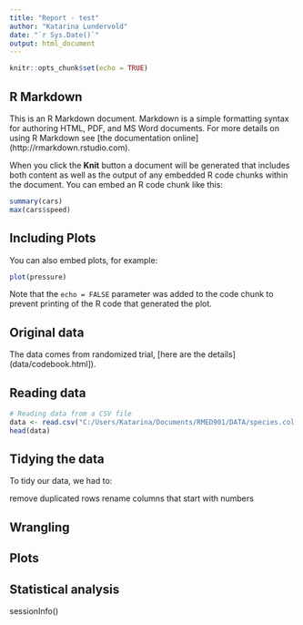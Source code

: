 ```yaml
---
title: "Report - test"
author: "Katarina Lundervold"
date: "`r Sys.Date()`"
output: html_document
---
```


```r
knitr::opts_chunk$set(echo = TRUE)
```

## R Markdown

This is an R Markdown document. Markdown is a simple formatting syntax for authoring HTML, PDF, and MS Word documents. For more details on using R Markdown see [the documentation online] (http://rmarkdown.rstudio.com).

When you click the **Knit** button a document will be generated that includes both content as well as the output of any embedded R code chunks within the document. You can embed an R code chunk like this:

```r
summary(cars)
max(cars$speed)
```

## Including Plots

You can also embed plots, for example:

```r
plot(pressure)
```

Note that the `echo = FALSE` parameter was added to the code chunk to prevent printing of the R code that generated the plot.

## Original data

The data comes from randomized trial, [here are the details] (data/codebook.html]).

## Reading data

```r
# Reading data from a CSV file
data <- read.csv("C:/Users/Katarina/Documents/RMED901/DATA/species.col.compiled.csv")
head(data)
```



## Tidying the data

To tidy our data, we had to:

remove duplicated rows
rename columns that start with numbers


## Wrangling

## Plots

## Statistical analysis

sessionInfo()


